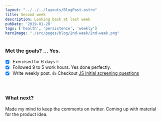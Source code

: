 ```yaml
---
layout: "../../../layouts/BlogPost.astro"
title: Second week
description: Looking back at last week
pubDate: '2019-01-20'
tags: ['health', 'persistence', 'weekly']
heroImage: "./src/pages/blog/2nd-week/2nd-week.png"
---
```

### Met the goals? ... Yes.
- [x] Exercised for 6 days  :sweat_drops:
- [x] Followed 9 to 5 work hours. Yes done perfectly.
- [x] Write weekly post. :+1: Checkout [JS Initial screening questions](/blog/js-initial-screening-questions/js-initial-screening-questions)

&nbsp;
### What next?
Made my mind to keep the comments on twitter.
Coming up with material for the product idea.

